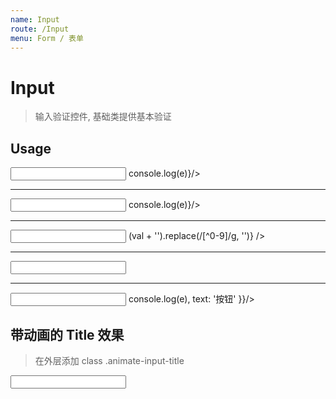 ```yaml
---
name: Input
route: /Input
menu: Form / 表单
---
```



# Input

> 输入验证控件, 基础类提供基本验证

## Usage

<Playground>
  <Input title="输出 number 类型" outputType="number" onChange={e => console.log(e)}/>
  <hr/>
  <Input title="输出字符串类型" onChange={e => console.log(e)}/>
  <hr/>
  <Input title="带有正则过滤器" filter={val => (val + '').replace(/[^0-9]/g, '')} />
  <hr/>
  <Input n="phone" />
  <hr/>
  <Input
    title="带有按钮的输入框"
    outputType="number"
    inputBtnConfig={{
      action: (e) => console.log(e),
      text: '按钮'
    }}/>
</Playground>

## 带动画的 Title 效果

> 在外层添加 class .animate-input-title

<Playground>
  <div className="animate-input-title">
    <Input n="phone" />
  </div>
</Playground>

<PropsTable of={Input} />
